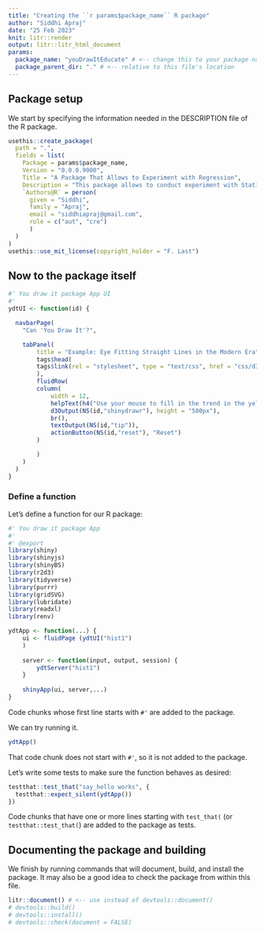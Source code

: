 ---
title: "Creating the ``r params$package_name`` R package"
author: "Siddhi Apraj"
date: "25 Feb 2023"
knit: litr::render
output: litr::litr_html_document
params:
  package_name: "youDrawItEducate" # <-- change this to your package name
  package_parent_dir: "." # <-- relative to this file's location
---

<!-- This Rmd file contains all the code needed to define an R package.  Press "Knit" in RStudio or more generally run `litr::render("name-of-this-file.Rmd")` to generate the R package.  Remember that when you want to modify anything about the R package, you should modify this document rather than the package that is outputted.
-->

## Package setup

We start by specifying the information needed in the DESCRIPTION file of the R package.

```{r package-setup, message=FALSE, results='hide'}
usethis::create_package(
  path = ".",
  fields = list(
    Package = params$package_name,
    Version = "0.0.0.9000",
    Title = "A Package That Allows to Experiment with Regression",
    Description = "This package allows to conduct experiment with Statistics Regression.",
    `Authors@R` = person(
      given = "Siddhi",
      family = "Apraj",
      email = "siddhiapraj@gmail.com",
      role = c("aut", "cre")
      )
  )
)
usethis::use_mit_license(copyright_holder = "F. Last")
```

## Now to the package itself



```{r}
#' You draw it package App UI
#' 
ydtUI <- function(id) {

  navbarPage(
    "Can 'You Draw It'?",

    tabPanel(
        title = "Example: Eye Fitting Straight Lines in the Modern Era",
        tags$head(
        tags$link(rel = "stylesheet", type = "text/css", href = "css/d3.css")
        ),
        fluidRow(
        column(
            width = 12,
            helpText(h4("Use your mouse to fill in the trend in the yellow box region")),
            d3Output(NS(id,"shinydrawr"), height = "500px"),
            br(),
            textOutput(NS(id,"tip")),
            actionButton(NS(id,"reset"), "Reset")
        )

        )
    )
  )
}
```

### Define a function

Let's define a function for our R package:

```{r}
#' You draw it package App
#' 
#' @export 
library(shiny)
library(shinyjs)
library(shinyBS)
library(r2d3)
library(tidyverse)
library(purrr)
library(gridSVG)
library(lubridate)
library(readxl)
library(renv)

ydtApp <- function(...) {
    ui <- fluidPage (ydtUI("hist1")
    )
    
    server <- function(input, output, session) {
        ydtServer("hist1")
    }
    
    shinyApp(ui, server,...)
}
```

Code chunks whose first line starts with `#'` are added to the package.

We can try running it.

```{r}
ydtApp()
```

That code chunk does not start with `#'`, so it is not added to the package.

Let's write some tests to make sure the function behaves as desired:

```{r}
testthat::test_that("say_hello works", {
  testthat::expect_silent(ydtApp())
})
```

Code chunks that have one or more lines starting with `test_that(` (or `testthat::test_that(`) are added to the package as tests.

## Documenting the package and building

We finish by running commands that will document, build, and install the package.  It may also be a good idea to check the package from within this file.

```{r}
litr::document() # <-- use instead of devtools::document()
# devtools::build()
# devtools::install()
# devtools::check(document = FALSE)
```


